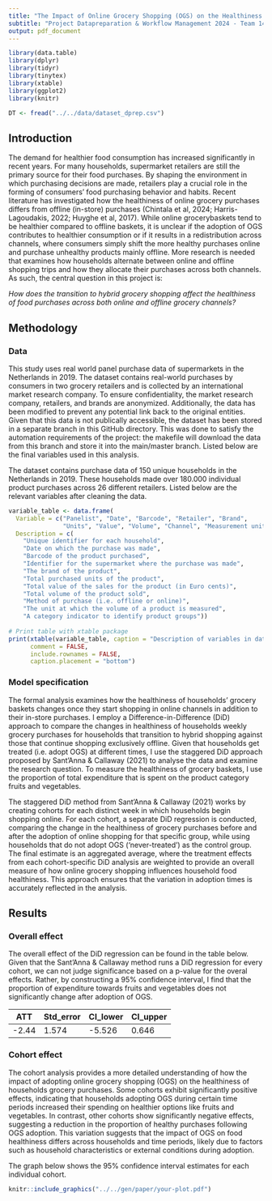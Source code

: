 ```yaml
---
title: "The Impact of Online Grocery Shopping (OGS) on the Healthiness of Households’ Food Purchases"
subtitle: "Project Datapreparation & Workflow Management 2024 - Team 14"
output: pdf_document
---
```



```r
library(data.table)
library(dplyr)
library(tidyr)
library(tinytex)
library(xtable)
library(ggplot2)
library(knitr)
```

```r

DT <- fread("../../data/dataset_dprep.csv")
```

## Introduction

The demand for healthier food consumption has increased significantly in recent years. For many households, supermarket retailers are still the primary source for their food purchases. By shaping the environment in
which purchasing decisions are made, retailers play a crucial role in the forming of consumers’ food purchasing
behavior and habits. Recent literature has investigated how the healthiness of online grocery purchases differs from offline (in-store) purchases (Chintala et al, 2024; Harris-Lagoudakis, 2022; Huyghe et al, 2017).
While online grocerybaskets tend to be healthier compared to offline baskets, it is unclear if the adoption of OGS contributes to
healthier consumption or if it results in a redistribution across channels, where consumers simply shift the
more healthy purchases online and purchase unhealthy products mainly offline. More research is needed that
examines how households alternate between online and offline shopping trips and how they allocate their purchases across both channels. As such, the central question in this project is:

*How does the transition to hybrid grocery shopping affect the healthiness of food purchases across both online and offline grocery channels?*

## Methodology

### Data

This study uses real world panel purchase data of supermarkets in the Netherlands in 2019. The dataset contains real-world purchases by consumers in two grocery retailers and is collected by an international market research company. To ensure confidentiality, the market research company, retailers, and brands are anonymized. Additionally, the data has been modified to prevent any potential link back to the original entities. Given that this data is not publically accessible, the dataset has been stored in a separate branch in this GitHub directory. This was done to satisfy the automation requirements of the project: the makefile will download the data from this branch and store it into the main/master branch. Listed below are the final variables used in this analysis.

The dataset contains purchase data of 150 unique households in the Netherlands in 2019. These households made over 180.000 individual product purchases across 26 different retailers. Listed below are the relevant variables after cleaning the data.

```r
variable_table <- data.frame(
  Variable = c("Panelist", "Date", "Barcode", "Retailer", "Brand", 
               "Units", "Value", "Volume", "Channel", "Measurement unit", "Segment"),
  Description = c(
    "Unique identifier for each household",
    "Date on which the purchase was made",
    "Barcode of the product purchased",
    "Identifier for the supermarket where the purchase was made",
    "The brand of the product",
    "Total purchased units of the product",
    "Total value of the sales for the product (in Euro cents)",
    "Total volume of the product sold",
    "Method of purchase (i.e. offline or online)",
    "The unit at which the volume of a product is measured",
    "A category indicator to identify product groups"))
    
# Print table with xtable package
print(xtable(variable_table, caption = "Description of variables in dataset"), 
      comment = FALSE, 
      include.rownames = FALSE, 
      caption.placement = "bottom")
```

\newpage

### Model specification

The formal analysis examines how the healthiness of households’ grocery baskets changes once they start shopping in online channels in addition to their in-store purchases. 
I employ a Difference-in-Difference (DiD) approach to compare the changes in healthiness of households weekly grocery purchases for households that transition to
hybrid shopping against those that continue shopping exclusively offline. Given that households get treated (i.e. adopt OGS) at different times, I use the staggered DiD approach proposed by Sant'Anna & Callaway (2021) to analyse the data and examine the research question. To measure the healthiness of grocery baskets, I use the proportion of total expenditure that is spent on the product category fruits and vegetables.

The staggered DiD method from Sant'Anna & Callaway (2021) works by creating cohorts for each distinct week in which households begin shopping online. For each cohort, a separate DiD regression is conducted, comparing the change in the healthiness of grocery purchases before and after the adoption of online shopping for that specific group, while using households that do not adopt OGS ('never-treated') as the control group. The final estimate is an aggregated average, where the treatment effects from each cohort-specific DiD analysis are weighted to provide an overall measure of how online grocery shopping influences household food healthiness. This approach ensures that the variation in adoption times is accurately reflected in the analysis.

## Results

### Overall effect

The overall effect of the DiD regression can be found in the table below. Given that the Sant'Anna & Callaway method runs a DiD regression for every cohort, we can not judge significance based on a p-value for the overal effects. Rather, by constructing a 95% confidence interval, I find that the proportion of expenditure towards
fruits and vegetables does not significantly change after adoption of OGS.


| **ATT** | **Std_error** | **CI_lower** | **CI_upper** |
|---------|---------------|--------------|--------------|
| -2.44   | 1.574         | -5.526       | 0.646        |


### Cohort effect

The cohort analysis provides a more detailed understanding of how the impact of adopting online grocery shopping (OGS) on the healthiness of households grocery purchases. Some cohorts exhibit significantly positive effects, indicating that households adopting OGS during certain time periods increased their spending on healthier options like fruits and vegetables. In contrast, other cohorts show significantly negative effects, suggesting a reduction in the proportion of healthy purchases following OGS adoption. This variation suggests that the impact of OGS on food healthiness differs across households and time periods, likely due to factors such as household characteristics or external conditions during adoption.

The graph below shows the 95% confidence interval estimates for each individual cohort.

```r
knitr::include_graphics("../../gen/paper/your-plot.pdf")
```

